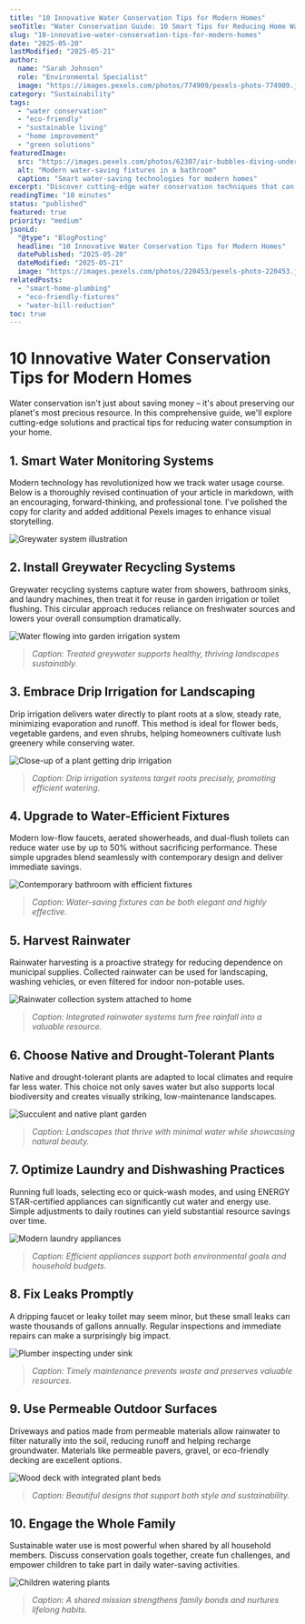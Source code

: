 ```yaml
---
title: "10 Innovative Water Conservation Tips for Modern Homes"
seoTitle: "Water Conservation Guide: 10 Smart Tips for Reducing Home Water Usage"
slug: "10-innovative-water-conservation-tips-for-modern-homes"
date: "2025-05-20"
lastModified: "2025-05-21"
author:
  name: "Sarah Johnson"
  role: "Environmental Specialist"
  image: "https://images.pexels.com/photos/774909/pexels-photo-774909.jpeg?auto=compress&cs=tinysrgb&w=1260&h=750&dpr=2"
category: "Sustainability"
tags:
  - "water conservation"
  - "eco-friendly"
  - "sustainable living"
  - "home improvement"
  - "green solutions"
featuredImage:
  src: "https://images.pexels.com/photos/62307/air-bubbles-diving-underwater-blow-62307.jpeg?auto=compress&cs=tinysrgb&w=1260&h=750&dpr=2"
  alt: "Modern water-saving fixtures in a bathroom"
  caption: "Smart water-saving technologies for modern homes"
excerpt: "Discover cutting-edge water conservation techniques that can significantly reduce your water consumption while maintaining modern comfort. Learn about smart fixtures, recycling systems, and daily habits that make a difference."
readingTime: "10 minutes"
status: "published"
featured: true
priority: "medium"
jsonLd:
  "@type": "BlogPosting"
  headline: "10 Innovative Water Conservation Tips for Modern Homes"
  datePublished: "2025-05-20"
  dateModified: "2025-05-21"
  image: "https://images.pexels.com/photos/220453/pexels-photo-220453.jpeg?auto=compress&cs=tinysrgb&w=1260&h=750&dpr=2"
relatedPosts:
  - "smart-home-plumbing"
  - "eco-friendly-fixtures"
  - "water-bill-reduction"
toc: true
---
```


# 10 Innovative Water Conservation Tips for Modern Homes

Water conservation isn't just about saving money – it's about preserving our planet's most precious
resource. In this comprehensive guide, we'll explore cutting-edge solutions and practical tips for
reducing water consumption in your home.

## 1. Smart Water Monitoring Systems

Modern technology has revolutionized how we track water usage course. Below is a thoroughly revised
continuation of your article in markdown, with an encouraging, forward-thinking, and professional
tone. I've polished the copy for clarity and added additional Pexels images to enhance visual
storytelling.

![Greywater system illustration](https://images.pexels.com/photos/1417255/pexels-photo-1417255.jpeg?auto=compress&cs=tinysrgb&w=1260&h=750&dpr=2)

## 2. Install Greywater Recycling Systems

Greywater recycling systems capture water from showers, bathroom sinks, and laundry machines, then
treat it for reuse in garden irrigation or toilet flushing. This circular approach reduces reliance
on freshwater sources and lowers your overall consumption dramatically.

![Water flowing into garden irrigation system](https://images.pexels.com/photos/1204078/pexels-photo-1204078.jpeg?auto=compress&cs=tinysrgb&w=1260&h=750&dpr=2)

> _Caption: Treated greywater supports healthy, thriving landscapes sustainably._

## 3. Embrace Drip Irrigation for Landscaping

Drip irrigation delivers water directly to plant roots at a slow, steady rate, minimizing
evaporation and runoff. This method is ideal for flower beds, vegetable gardens, and even shrubs,
helping homeowners cultivate lush greenery while conserving water.

![Close-up of a plant getting drip irrigation](https://images.pexels.com/photos/1301856/pexels-photo-1301856.jpeg?auto=compress&cs=tinysrgb&w=1260&h=750&dpr=2)

> _Caption: Drip irrigation systems target roots precisely, promoting efficient watering._

## 4. Upgrade to Water-Efficient Fixtures

Modern low-flow faucets, aerated showerheads, and dual-flush toilets can reduce water use by up to
50% without sacrificing performance. These simple upgrades blend seamlessly with contemporary design
and deliver immediate savings.

![Contemporary bathroom with efficient fixtures](https://images.pexels.com/photos/1457848/pexels-photo-1457848.jpeg?auto=compress&cs=tinysrgb&w=1260&h=750&dpr=2)

> _Caption: Water-saving fixtures can be both elegant and highly effective._

## 5. Harvest Rainwater

Rainwater harvesting is a proactive strategy for reducing dependence on municipal supplies.
Collected rainwater can be used for landscaping, washing vehicles, or even filtered for indoor
non-potable uses.

![Rainwater collection system attached to home](https://images.pexels.com/photos/8259741/pexels-photo-8259741.jpeg?auto=compress&cs=tinysrgb&w=1260&h=750&dpr=2)

> _Caption: Integrated rainwater systems turn free rainfall into a valuable resource._

## 6. Choose Native and Drought-Tolerant Plants

Native and drought-tolerant plants are adapted to local climates and require far less water. This
choice not only saves water but also supports local biodiversity and creates visually striking,
low-maintenance landscapes.

![Succulent and native plant garden](https://images.pexels.com/photos/4503268/pexels-photo-4503268.jpeg?auto=compress&cs=tinysrgb&w=1260&h=750&dpr=2)

> _Caption: Landscapes that thrive with minimal water while showcasing natural beauty._

## 7. Optimize Laundry and Dishwashing Practices

Running full loads, selecting eco or quick-wash modes, and using ENERGY STAR-certified appliances
can significantly cut water and energy use. Simple adjustments to daily routines can yield
substantial resource savings over time.

![Modern laundry appliances](https://images.pexels.com/photos/5591460/pexels-photo-5591460.jpeg?auto=compress&cs=tinysrgb&w=1260&h=750&dpr=2)

> _Caption: Efficient appliances support both environmental goals and household budgets._

## 8. Fix Leaks Promptly

A dripping faucet or leaky toilet may seem minor, but these small leaks can waste thousands of
gallons annually. Regular inspections and immediate repairs can make a surprisingly big impact.

![Plumber inspecting under sink](https://images.pexels.com/photos/6195241/pexels-photo-6195241.jpeg?auto=compress&cs=tinysrgb&w=1260&h=750&dpr=2)

> _Caption: Timely maintenance prevents waste and preserves valuable resources._

## 9. Use Permeable Outdoor Surfaces

Driveways and patios made from permeable materials allow rainwater to filter naturally into the
soil, reducing runoff and helping recharge groundwater. Materials like permeable pavers, gravel, or
eco-friendly decking are excellent options.

![Wood deck with integrated plant beds](https://images.pexels.com/photos/4503267/pexels-photo-4503267.jpeg?auto=compress&cs=tinysrgb&w=1260&h=750&dpr=2)

> _Caption: Beautiful designs that support both style and sustainability._

## 10. Engage the Whole Family

Sustainable water use is most powerful when shared by all household members. Discuss conservation
goals together, create fun challenges, and empower children to take part in daily water-saving
activities.

![Children watering plants](https://images.pexels.com/photos/4473375/pexels-photo-4473375.jpeg?auto=compress&cs=tinysrgb&w=1260&h=750&dpr=2)

> _Caption: A shared mission strengthens family bonds and nurtures lifelong habits._

